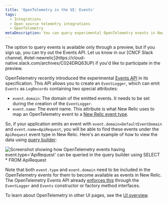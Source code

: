 ```yaml
---
title: 'OpenTelemetry in the UI: Events'
tags:
  - Integrations
  - Open source telemetry integrations
  - OpenTelemetry
metaDescription: You can query experimental OpenTelemetry events in New Relic.
---
```




<Callout title="Preview">
  The option to query events is available only through a preview, but if you sign up, you can try out the Events API. Let us know in our [CNCF Slack channel, #otel-newrelic](https://cloud-native.slack.com/archives/C024DRQ63UP) if you'd like to participate in the preview.
</Callout>

OpenTelemetry recently introduced the experimental [Events API](https://opentelemetry.io/docs/reference/specification/logs/event-api/) in its specification. This API allows you to create an `EventLogger`, which can emit `Events` as `LogRecords` containing two special attributes:
* `event.domain`: The domain of the emitted events. It needs to be set during the creation of the `EventLogger`.
* `event.name`: The event name. This attribute is what New Relic uses to map an OpenTelemetry event to a [New Relic event type](/docs/data-apis/custom-data/custom-events/data-requirements-limits-custom-event-data/#general).

So, if your application emits an event with `event.domain=DefaultEventDomain` and `event.name=ApiRequest`, you will be able to find these events under the `ApiRequest` event type in New Relic. Here's an example of how to view the data using [query builder](/docs/more-integrations/open-source-telemetry-integrations/opentelemetry/view-your-data/opentelemetry-data-explorer-query-builder):

<img
  title="OpenTelemetry events queried through the query builder"
  alt="Screenshot showing how OpenTelemetry events having event.type='ApiRequest' can be queried in the query builder using SELECT * FROM ApiRequest"
  src={otelEventsQueryScreenshot}
/>

Note that both `event.type` and `event.domain` need to be included in the OpenTelemetry events for them to become available as events in New Relic. The OpenTelemetry Events API already [enforces this](https://opentelemetry.io/docs/reference/specification/logs/event-api/) through the `EventLogger` and `Events` constructor or factory method interfaces.

To learn about OpenTelemetry in other UI pages, see the [UI overview](/docs/more-integrations/open-source-telemetry-integrations/opentelemetry/view-your-data/opentelemetry-view-your-data).

